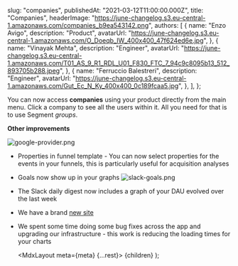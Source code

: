 
  slug: "companies",
  publishedAt: "2021-03-12T11:00:00.000Z",
  title: "Companies",
  headerImage:
    "https://june-changelog.s3.eu-central-1.amazonaws.com/companies_b9ea543142.png",
  authors: [
    {
      name: "Enzo Avigo",
      description: "Product",
      avatarUrl:
        "https://june-changelog.s3.eu-central-1.amazonaws.com/O_Doeqb_IW_400x400_47f624ed6e.jpg",
    },
    {
      name: "Vinayak Mehta",
      description: "Engineer",
      avatarUrl:
        "https://june-changelog.s3.eu-central-1.amazonaws.com/T01_AS_9_R1_RDL_U01_F830_FTC_7_94c9c8095b13_512_893705b288.jpeg",
    },
    {
      name: "Ferruccio Balestreri",
      description: "Engineer",
      avatarUrl:
        "https://june-changelog.s3.eu-central-1.amazonaws.com/Gut_Ec_N_Ky_400x400_0c189fcaa5.jpg",
    },
  ],
};

You can now access **companies** using your product directly from the main menu. Click a company to see all the users within it. All you need for that is to use Segment _groups_.

**Other improvements**

![google-provider.png](https://june-changelog.s3.eu-central-1.amazonaws.com/google_provider_2c8f46d8cd.png)

- Properties in funnel template - You can now select properties for the events in your funnels, this is particularly useful for acquisition analyses
- Goals now show up in your graphs
  ![slack-goals.png](https://june-changelog.s3.eu-central-1.amazonaws.com/slack_goals_c689653224.png)
- The Slack daily digest now includes a graph of your DAU evolved over the last week
- We have a brand [new site](https://june.so/)
- We spent some time doing some bug fixes across the app and upgrading our infrastructure - this work is reducing the loading times for your charts

  <MdxLayout meta={meta} {...rest}>
    {children}
  </MdxLayout>
);
